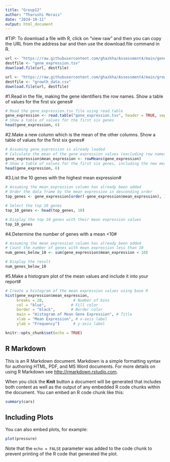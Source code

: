 ```yaml
---
title: "Group12"
author: "Tharushi Morais"
date: "2024-10-11"
output: html_document
---
```

#TIP: To download a file with R, click on “view raw” and then you can copy the URL from the address bar and then use the download.file command in R.
```r
url <- "https://raw.githubusercontent.com/ghazkha/Assessment4/main/gene_expression.tsv"
destfile <- "gene_expression.tsv"
download.file(url, destfile)

```
```r
url <- "https://raw.githubusercontent.com/ghazkha/Assessment4/main/growth_data.csv"
destfile <- "growth_data.csv"
download.file(url, destfile)
```
#1.Read in the file, making the gene identifiers the row names. Show a table of values for the first six genes#
```r
# Read the gene_expression.tsv file using read.table 
gene_expression <- read.table("gene_expression.tsv", header = TRUE, sep = "\t", row.names = 1) 
# Show a table of values for the first six genes 
head(gene_expression, 6)

```
#2.Make a new column which is the mean of the other columns. Show a table of values for the first six genes#
```r
# Assuming gene_expression is already loaded
# Calculate the mean of the gene expression values (excluding row names) 
gene_expression$mean_expression <- rowMeans(gene_expression)
# Show a table of values for the first six genes, including the new mean column 
head(gene_expression, 6)

```
#3.List the 10 genes with the highest mean expression#
```r
# Assuming the mean_expression column has already been added
# Order the data frame by the mean expression in descending order
top_genes <- gene_expression[order(-gene_expression$mean_expression), ]

# Select the top 10 genes
top_10_genes <- head(top_genes, 10)

# Display the top 10 genes with their mean expression values
top_10_genes
```
#4.Determine the number of genes with a mean <10#
```r
# Assuming the mean_expression column has already been added
# Count the number of genes with mean expression less than 10
num_genes_below_10 <- sum(gene_expression$mean_expression < 10)

# Display the result
num_genes_below_10
```
#5.Make a histogram plot of the mean values and include it into your report#
```r
# Create a histogram of the mean expression values using base R
hist(gene_expression$mean_expression,
     breaks = 20,             # Number of bins
     col = "blue",           # Fill color
     border = "black",       # Border color
     main = "Histogram of Mean Gene Expression", # Title
     xlab = "Mean Expression", # x-axis label
     ylab = "Frequency")      # y-axis label
```

```r
knitr::opts_chunk$set(echo = TRUE)
```

## R Markdown

This is an R Markdown document. Markdown is a simple formatting syntax for authoring HTML, PDF, and MS Word documents. For more details on using R Markdown see <http://rmarkdown.rstudio.com>.

When you click the **Knit** button a document will be generated that includes both content as well as the output of any embedded R code chunks within the document. You can embed an R code chunk like this:

```r
summary(cars)
```

## Including Plots

You can also embed plots, for example:

```r
plot(pressure)
```

Note that the `echo = FALSE` parameter was added to the code chunk to prevent printing of the R code that generated the plot.
